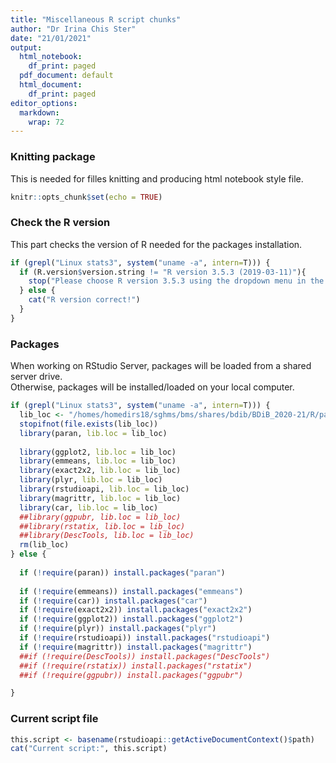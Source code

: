 ```yaml
---
title: "Miscellaneous R script chunks"
author: "Dr Irina Chis Ster"
date: "21/01/2021"
output:
  html_notebook:
    df_print: paged
  pdf_document: default
  html_document:
    df_print: paged
editor_options:
  markdown:
    wrap: 72
---
```




### Knitting package   
 
This is needed for filles knitting and producing html notebook style file.
```r
knitr::opts_chunk$set(echo = TRUE)
```

### Check the R version   

This part checks the version of R needed for the packages installation.
```r
if (grepl("Linux stats3", system("uname -a", intern=T))) {
  if (R.version$version.string != "R version 3.5.3 (2019-03-11)"){
    stop("Please choose R version 3.5.3 using the dropdown menu in the top right corner of RStudio Server.")
  } else {
    cat("R version correct!")
  }
}
```

### Packages

When working on RStudio Server, packages will be loaded from a
shared server drive.\
Otherwise, packages will be installed/loaded  on your local computer.

```r
if (grepl("Linux stats3", system("uname -a", intern=T))) {
  lib_loc <- "/homes/homedirs18/sghms/bms/shares/bdib/BDiB_2020-21/R/packages_R_3.5.3"
  stopifnot(file.exists(lib_loc))
  library(paran, lib.loc = lib_loc)
  
  library(ggplot2, lib.loc = lib_loc)
  library(emmeans, lib.loc = lib_loc)
  library(exact2x2, lib.loc = lib_loc)
  library(plyr, lib.loc = lib_loc)
  library(rstudioapi, lib.loc = lib_loc)
  library(magrittr, lib.loc = lib_loc)
  library(car, lib.loc = lib_loc)
  ##library(ggpubr, lib.loc = lib_loc)
  ##library(rstatix, lib.loc = lib_loc)
  ##library(DescTools, lib.loc = lib_loc)
  rm(lib_loc)
} else {
  
  if (!require(paran)) install.packages("paran")
  
  if (!require(emmeans)) install.packages("emmeans")
  if (!require(car)) install.packages("car")
  if (!require(exact2x2)) install.packages("exact2x2")
  if (!require(ggplot2)) install.packages("ggplot2")
  if (!require(plyr)) install.packages("plyr")
  if (!require(rstudioapi)) install.packages("rstudioapi")
  if (!require(magrittr)) install.packages("magrittr")
  ##if (!require(DescTools)) install.packages("DescTools")
  ##if (!require(rstatix)) install.packages("rstatix")
  ##if (!require(ggpubr)) install.packages("ggpubr")

}
```

### Current script file

```r
this.script <- basename(rstudioapi::getActiveDocumentContext()$path)
cat("Current script:", this.script)

```
